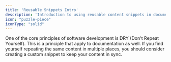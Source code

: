 ```yaml
---
title: 'Reusable Snippets Intro'
description: 'Introduction to using reusable content snippets in documentation.'
icon: "puzzle-piece"
iconType: "solid"
---
```


One of the core principles of software development is DRY (Don't Repeat
Yourself). This is a principle that apply to documentation as
well. If you find yourself repeating the same content in multiple places, you
should consider creating a custom snippet to keep your content in sync.
